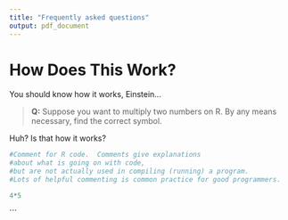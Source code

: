 ```yaml
---
title: "Frequently asked questions"
output: pdf_document
---
```



# How Does This Work?


You should know how it works, Einstein...





> __Q:__ Suppose you want to multiply two numbers on R.  By any means necessary, find the correct symbol. 

Huh?  Is that how it works?
```r
#Comment for R code.  Comments give explanations 
#about what is going on with code, 
#but are not actually used in compiling (running) a program.
#Lots of helpful commenting is common practice for good programmers.

4*5
```





```












